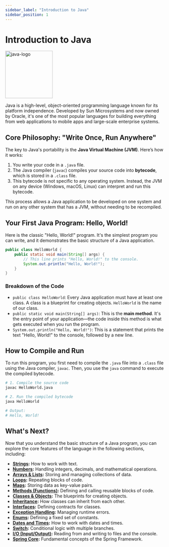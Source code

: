 ```yaml
---
sidebar_label: "Introduction to Java"
sidebar_position: 1
---
```


# Introduction to Java

<div style={{display: 'flex', justifyContent: 'center', alignItems: 'center'}}>
<img src="https://upload.wikimedia.org/wikipedia/en/3/30/Java_programming_language_logo.svg" alt="java-logo" width="150"/>
</div>

Java is a high-level, object-oriented programming language known for its platform independence. Developed by Sun Microsystems and now owned by Oracle, it's one of the most popular languages for building everything from web applications to mobile apps and large-scale enterprise systems.

## Core Philosophy: "Write Once, Run Anywhere"

The key to Java's portability is the **Java Virtual Machine (JVM)**. Here’s how it works:

1.  You write your code in a `.java` file.
2.  The Java compiler (`javac`) compiles your source code into **bytecode**, which is stored in a `.class` file.
3.  This bytecode is not specific to any operating system. Instead, the JVM on any device (Windows, macOS, Linux) can interpret and run this bytecode.

This process allows a Java application to be developed on one system and run on any other system that has a JVM, without needing to be recompiled.

## Your First Java Program: Hello, World!

Here is the classic "Hello, World!" program. It's the simplest program you can write, and it demonstrates the basic structure of a Java application.

```java title="HelloWorld.java"
public class HelloWorld {
    public static void main(String[] args) {
        // This line prints "Hello, World!" to the console.
        System.out.println("Hello, World!");
    }
}
```

### Breakdown of the Code

-   `public class HelloWorld`: Every Java application must have at least one class. A class is a blueprint for creating objects. `HelloWorld` is the name of our class.
-   `public static void main(String[] args)`: This is the **main method**. It's the entry point of your application—the code inside this method is what gets executed when you run the program.
-   `System.out.println("Hello, World!")`: This is a statement that prints the text "Hello, World!" to the console, followed by a new line.

## How to Compile and Run

To run this program, you first need to compile the `.java` file into a `.class` file using the Java compiler, `javac`. Then, you use the `java` command to execute the compiled bytecode.

```bash
# 1. Compile the source code
javac HelloWorld.java

# 2. Run the compiled bytecode
java HelloWorld

# Output:
# Hello, World!
```

## What's Next?

Now that you understand the basic structure of a Java program, you can explore the core features of the language in the following sections, including:

-   **[Strings](./string.mdx):** How to work with text.
-   **[Numbers](./numbers.mdx):** Handling integers, decimals, and mathematical operations.
-   **[Arrays & Lists](./arrays.mdx):** Storing and managing collections of data.
-   **[Loops](./loops.mdx):** Repeating blocks of code.
-   **[Maps](./maps.mdx):** Storing data as key-value pairs.
-   **[Methods (Functions)](./functions.mdx):** Defining and calling reusable blocks of code.
-   **[Classes & Objects](./classes.mdx):** The blueprints for creating objects.
-   **[Inheritance](./inheritance.mdx):** How classes can inherit from each other.
-   **[Interfaces](./interfaces.mdx):** Defining contracts for classes.
-   **[Exception Handling](./error_handeling.mdx):** Managing runtime errors.
-   **[Enums](./enums.mdx):** Defining a fixed set of constants.
-   **[Dates and Times](./dates.mdx):** How to work with dates and times.
-   **[Switch](./switch.mdx):** Conditional logic with multiple branches.
-   **[I/O (Input/Output)](./io.mdx):** Reading from and writing to files and the console.
-   **[Spring Core](../../springcore.mdx):** Fundamental concepts of the Spring Framework.